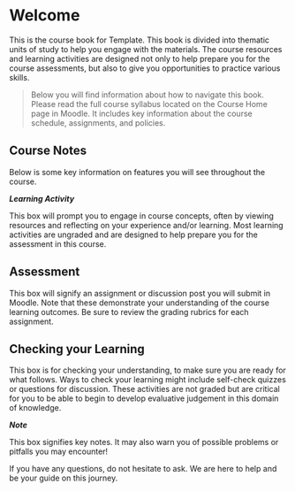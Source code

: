 # Welcome {.unnumbered}

This is the course book for Template. This book is divided into thematic units of study to help you engage with the materials. The course resources and learning activities are designed not only to help prepare you for the course assessments, but also to give you opportunities to practice various skills.

> Below you will find information about how to navigate this book. Please read the full course syllabus located on the Course Home page in Moodle. It includes key information about the course schedule, assignments, and policies.

## Course Notes {.unnumbered}

Below is some key information on features you will see throughout the course.

::: {.callout-tip appearance="minimal"}

<!-- ***Learning Activity*** -->

***Learning Activity*** 

This box will prompt you to engage in course concepts, often by viewing resources and reflecting on your experience and/or learning. Most learning activities are ungraded and are designed to help prepare you for the assessment in this course.

:::

## Assessment {-}

:::{.callout-note appearance="minimal"}

This box will signify an assignment or discussion post you will submit in Moodle.  Note that these demonstrate your understanding of the course learning outcomes. Be sure to review the grading rubrics for each assignment.

:::

## Checking your Learning {-}

::: {.callout-warning appearance="minimal"}

This box is for checking your understanding, to make sure you are ready for what follows. Ways to check your learning might include self-check quizzes or questions for discussion. These activities are not graded but are critical for you to be able to begin to develop evaluative judgement in this domain of knowledge.

:::

::: {.callout-important appearance="minimal"}

<!-- ***Note*** -->

***Note***

This box signifies key notes. It may also warn you of possible problems or pitfalls you may encounter!

::: 

If you have any questions, do not hesitate to ask. We are here to help and be your guide on this journey.